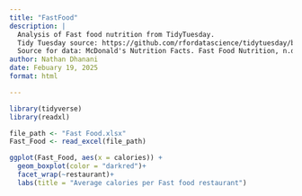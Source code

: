 ```yaml
---
title: "FastFood"
description: |
  Analysis of Fast food nutrition from TidyTuesday.
  Tidy Tuesday source: https://github.com/rfordatascience/tidytuesday/blob/main/data/2018/2018-09-04/fastfood_calories.csv https://fastfoodnutrition.org/mcdonalds. 
  Source for data: McDonald's Nutrition Facts. Fast Food Nutrition, n.d., https://fastfoodnutrition.org/mcdonalds. Accessed 19 Feb. 2025.
author: Nathan Dhanani
date: Febuary 19, 2025
format: html

---
```


```r
library(tidyverse)
library(readxl)

file_path <- "Fast Food.xlsx"
Fast_Food <- read_excel(file_path)

ggplot(Fast_Food, aes(x = calories)) +
  geom_boxplot(color = "darkred")+
  facet_wrap(~restaurant)+
  labs(title = "Average calories per Fast food restaurant")



```